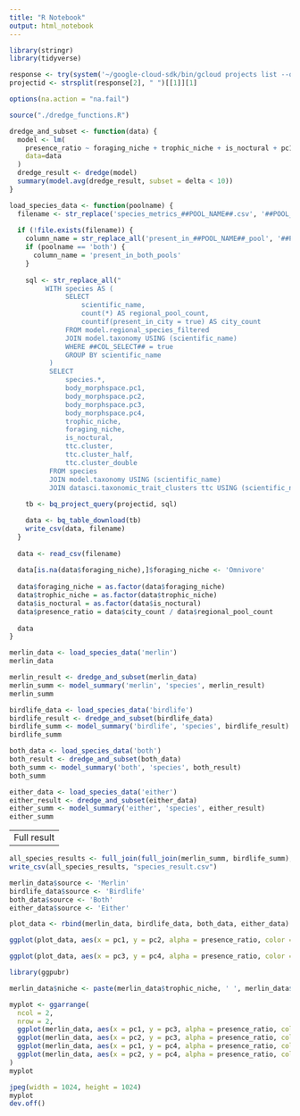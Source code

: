 ```yaml
---
title: "R Notebook"
output: html_notebook
---
```

```r
library(stringr)
library(tidyverse)
```

```r
response <- try(system('~/google-cloud-sdk/bin/gcloud projects list --quiet', intern = T))
projectid <- strsplit(response[2], " ")[[1]][1]
```

```r
options(na.action = "na.fail") 
```

```r
source("./dredge_functions.R")
```

```r
dredge_and_subset <- function(data) {
  model <- lm(
    presence_ratio ~ foraging_niche + trophic_niche + is_noctural + pc1 + pc2 + pc3 + pc4,
    data=data
  )
  dredge_result <- dredge(model)
  summary(model.avg(dredge_result, subset = delta < 10))
}
```

```r
load_species_data <- function(poolname) {
  filename <- str_replace('species_metrics_##POOL_NAME##.csv', '##POOL_NAME##', poolname)
  
  if (!file.exists(filename)) {
    column_name = str_replace_all('present_in_##POOL_NAME##_pool', '##POOL_NAME##', poolname)
    if (poolname == 'both') {
      column_name = 'present_in_both_pools'
    }
    
    sql <- str_replace_all("
         WITH species AS (
              SELECT 
                  scientific_name,
                  count(*) AS regional_pool_count,
                  countif(present_in_city = true) AS city_count
              FROM model.regional_species_filtered
              JOIN model.taxonomy USING (scientific_name)
              WHERE ##COL_SELECT## = true
              GROUP BY scientific_name
          )
          SELECT 
              species.*,
              body_morphspace.pc1,
              body_morphspace.pc2,
              body_morphspace.pc3,
              body_morphspace.pc4,
              trophic_niche,
              foraging_niche,
              is_noctural,
              ttc.cluster,
              ttc.cluster_half,
              ttc.cluster_double
          FROM species
          JOIN model.taxonomy USING (scientific_name)
          JOIN datasci.taxonomic_trait_clusters ttc USING (scientific_name)", '##COL_SELECT##', column_name)
  
    tb <- bq_project_query(projectid, sql)

    data <- bq_table_download(tb)
    write_csv(data, filename)
  }
  
  data <- read_csv(filename)
  
  data[is.na(data$foraging_niche),]$foraging_niche <- 'Omnivore'
  
  data$foraging_niche = as.factor(data$foraging_niche)
  data$trophic_niche = as.factor(data$trophic_niche)
  data$is_noctural = as.factor(data$is_noctural)
  data$presence_ratio = data$city_count / data$regional_pool_count
  
  data
}
```


```r
merlin_data <- load_species_data('merlin')
merlin_data
```



```r
merlin_result <- dredge_and_subset(merlin_data)
merlin_summ <- model_summary('merlin', 'species', merlin_result)
merlin_summ
```

```r
birdlife_data <- load_species_data('birdlife')
birdlife_result <- dredge_and_subset(birdlife_data)
birdlife_summ <- model_summary('birdlife', 'species', birdlife_result)
birdlife_summ
```


```r
both_data <- load_species_data('both')
both_result <- dredge_and_subset(both_data)
both_summ <- model_summary('both', 'species', both_result)
both_summ
```


```r
either_data <- load_species_data('either')
either_result <- dredge_and_subset(either_data)
either_summ <- model_summary('either', 'species', either_result)
either_summ
```

----------------------
Full result
----------------------
```r
all_species_results <- full_join(full_join(merlin_summ, birdlife_summ), full_join(both_summ, either_summ))
write_csv(all_species_results, "species_result.csv")
```

```r
merlin_data$source <- 'Merlin'
birdlife_data$source <- 'Birdlife'
both_data$source <- 'Both'
either_data$source <- 'Either'

plot_data <- rbind(merlin_data, birdlife_data, both_data, either_data)

ggplot(plot_data, aes(x = pc1, y = pc2, alpha = presence_ratio, color = as.factor(foraging_niche))) + geom_point() + theme(legend.position = "none") + facet_wrap(~ source)
```
```r
ggplot(plot_data, aes(x = pc3, y = pc4, alpha = presence_ratio, color = as.factor(foraging_niche))) + geom_point() + theme(legend.position = "none") + facet_wrap(~ source)
```
```r
library(ggpubr)
```

```r
merlin_data$niche <- paste(merlin_data$trophic_niche, ' ', merlin_data$foraging_niche, ' ', merlin_data$is_noctural, ' ', merlin_data$cluster)
```

```r
myplot <- ggarrange(
  ncol = 2,
  nrow = 2,
  ggplot(merlin_data, aes(x = pc1, y = pc3, alpha = presence_ratio, colour = niche)) + geom_point() + theme_bw() +  theme(legend.position="none", axis.title.x=element_blank()) + ylab("ST + PB -> LT + SB"),
  ggplot(merlin_data, aes(x = pc2, y = pc3, alpha = presence_ratio, colour = niche)) + geom_point() + theme_bw() + theme(legend.position="none", axis.title.x=element_blank(), axis.title.y=element_blank()),
  ggplot(merlin_data, aes(x = pc1, y = pc4, alpha = presence_ratio, colour = niche)) + geom_point() + theme_bw() + theme(legend.position="none") + ylab("LT + PB -> ST + SB") + xlab("Body Size"),
  ggplot(merlin_data, aes(x = pc2, y = pc4, alpha = presence_ratio, colour = niche)) + geom_point() + theme_bw() + theme(legend.position="none", axis.title.y=element_blank()) + xlab("Beak Size")
)
myplot
```
```r
jpeg(width = 1024, height = 1024)
myplot
dev.off()
```